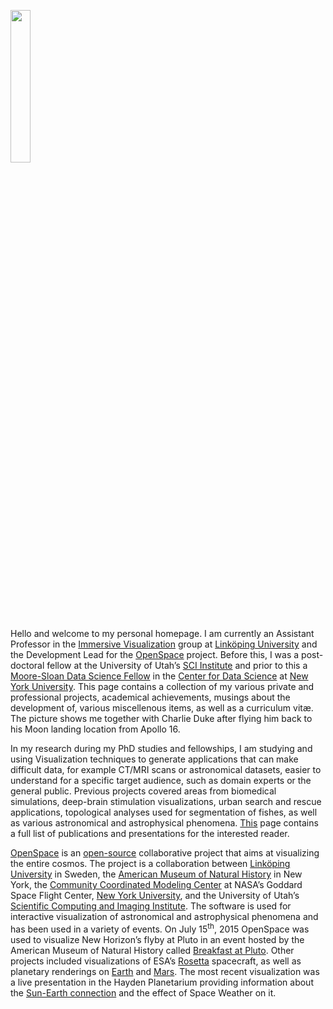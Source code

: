 ![](images/profile.jpg){width=25%}

Hello and welcome to my personal homepage. I am currently an Assistant Professor in the [Immersive Visualization](https://immvis.github.io) group at [Linköping University](https://liu.se) and the Development Lead for the [OpenSpace](https://openspaceproject.com) project.  Before this, I was a post-doctoral fellow at the University of Utah's [SCI Institute](https://www.sci.utah.edu/) and prior to this a [Moore-Sloan Data Science Fellow](https://msdse.org) in the [Center for Data Science](https://cds.nyu.edu/mooresloan/) at [New York University](https://www.nyu.edu/).  This page contains a collection of my various private and professional projects, academical achievements, musings about the development of, various miscellenous items, as well as a curriculum vitæ.  The picture shows me together with Charlie Duke after flying him back to his Moon landing location from Apollo 16.

In my research during my PhD studies and fellowships, I am studying and using Visualization techniques to generate applications that can make difficult data, for example CT/MRI scans or astronomical datasets, easier to understand for a specific target audience, such as domain experts or the general public.  Previous projects covered areas from biomedical simulations, deep-brain stimulation visualizations, urban search and rescue applications, topological analyses used for segmentation of fishes, as well as various astronomical and astrophysical phenomena.  [This](academics.qmd) page contains a full list of publications and presentations for the interested reader.

[OpenSpace](http://openspaceproject.com) is an [open-source](https://github.com/OpenSpace/OpenSpace) collaborative project that aims at visualizing the entire cosmos.  The project is a collaboration between [Linköping University](https://liu.se) in Sweden, the [American Museum of Natural History](http://www.amnh.org/) in New York, the [Community Coordinated Modeling Center](https://ccmc.gsfc.nasa.gov) at NASA's Goddard Space Flight Center, [New York University](https://nyu.edu), and the University of Utah's [Scientific Computing and Imaging Institute](https://www.sci.utah.edu).  The software is used for interactive visualization of astronomical and astrophysical phenomena and has been used in a variety of events.  On July 15<sup>th</sup>, 2015 OpenSpace was used to visualize New Horizon's flyby at Pluto in an event hosted by the American Museum of Natural History called [Breakfast at Pluto](https://www.youtube.com/watch?v=oEFz5JxLd8w).  Other projects included visualizations of ESA's [Rosetta](https://www.youtube.com/watch?v=Ap4EgRi_ukM) spacecraft, as well as planetary renderings on [Earth](https://www.youtube.com/watch?v=3exuifro1aM) and [Mars](https://www.youtube.com/watch?v=NWZAg6qpMlE&t=2580s).  The most recent visualization was a live presentation in the Hayden Planetarium providing information about the [Sun-Earth connection](https://www.youtube.com/watch?v=rDDjcxBP6ag) and the effect of Space Weather on it.
